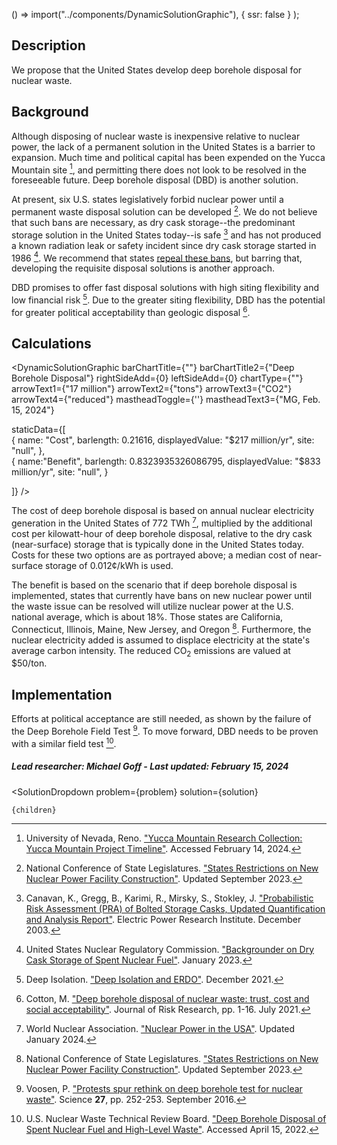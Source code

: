 
  () => import("../components/DynamicSolutionGraphic"),
  { ssr: false }
);


## Description

We propose that the United States develop deep borehole disposal for nuclear waste.

## Background

Although disposing of nuclear waste is inexpensive relative to nuclear power, the lack of a permanent solution in the United States is a barrier to expansion. Much time and political capital has been expended on the Yucca Mountain site [^"7"], and permitting there does not look to be resolved in the foreseeable future. Deep borehole disposal (DBD) is another solution.

At present, six U.S. states legislatively forbid nuclear power until a permanent waste disposal solution can be developed [^"2"]. We do not believe that such bans are necessary, as dry cask storage--the predominant storage solution in the United States today--is safe [^"3"] and has not produced a known radiation leak or safety incident since dry cask storage started in 1986 [^"6"]. We recommend that states [repeal these bans](https://www.urbancruiseship.org/energy/energy_production/nuclear), but barring that, developing the requisite disposal solutions is another approach.

DBD promises to offer fast disposal solutions with high siting flexibility and low financial risk [^"5"]. Due to the greater siting flexibility, DBD has the potential for greater political acceptability than geologic disposal [^"4"].

## Calculations

<DynamicSolutionGraphic
  barChartTitle={""}
  barChartTitle2={"Deep Borehole Disposal"}
  rightSideAdd={0}
  leftSideAdd={0}
  chartType={""}
  arrowText1={"17 million"}
  arrowText2={"tons"}
  arrowText3={"CO2"}
  arrowText4={"reduced"}
  mastheadToggle={''}
  mastheadText3={"MG, Feb. 15, 2024"}
  
  
  staticData={[   
    {
      name: "Cost",
      barlength: 0.21616,
      displayedValue: "$217 million/yr",
      site: "null",
    },   
	{
	  name:"Benefit",
      barlength: 0.8323935326086795,
      displayedValue: "$833 million/yr",
      site: "null",
	}
        
  ]}
/>

The cost of deep borehole disposal is based on annual nuclear electricity generation in the United States of 772 TWh [^"1"], multiplied by the additional cost per kilowatt-hour of deep borehole disposal, relative to the dry cask (near-surface) storage that is typically done in the United States today. Costs for these two options are as portrayed above; a median cost of near-surface storage of 0.012¢/kWh is used.

The benefit is based on the scenario that if deep borehole disposal is implemented, states that currently have bans on new nuclear power until the waste issue can be resolved will utilize nuclear power at the U.S. national average, which is about 18%. Those states are California, Connecticut, Illinois, Maine, New Jersey, and Oregon [^"2"]. Furthermore, the nuclear electricity added is assumed to displace electricity at the state's average carbon intensity. The reduced CO<sub>2</sub> emissions are valued at $50/ton.

## Implementation

Efforts at political acceptance are still needed, as shown by the failure of the Deep Borehole Field Test [^"14"]. To move forward, DBD needs to be proven with a similar field test [^"12"].

##### Lead researcher: Michael Goff - Last updated: February 15, 2024




[^"1"]: World Nuclear Association. ["Nuclear Power in the USA"](https://world-nuclear.org/information-library/country-profiles/countries-t-z/usa-nuclear-power.aspx). Updated January 2024.

[^"2"]: National Conference of State Legislatures. ["States Restrictions on New Nuclear Power Facility Construction"](https://www.ncsl.org/environment-and-natural-resources/states-restrictions-on-new-nuclear-power-facility-construction). Updated September 2023.

[^"3"]: Canavan, K., Gregg, B., Karimi, R., Mirsky, S., Stokley, J. ["Probabilistic Risk Assessment (PRA) of Bolted Storage Casks, Updated Quantification and Analysis Report"](https://www.epri.com/research/products/1002877). Electric Power Research Institute. December 2003.

[^"4"]: Cotton, M. ["Deep borehole disposal of nuclear waste: trust, cost and social acceptability"](https://www.tandfonline.com/doi/abs/10.1080/13669877.2021.1957988). Journal of Risk Research, pp. 1-16. July 2021.

[^"5"]: Deep Isolation. ["Deep Isolation and ERDO"](https://www.norskdekommisjonering.no/wp-content/uploads/2021/12/Preliminary-assessment_Deep-Isolation-borehole-repository-as-a-disposal-option-for-nuclear-waste-in-the-ERDO-countries.pdf). December 2021.

[^"6"]: United States Nuclear Regulatory Commission. ["Backgrounder on Dry Cask Storage of Spent Nuclear Fuel"](https://www.nrc.gov/reading-rm/doc-collections/fact-sheets/dry-cask-storage.html). January 2023.

[^"7"]: University of Nevada, Reno. ["Yucca Mountain Research Collection: Yucca Mountain Project Timeline"](https://guides.library.unr.edu/yuccamountain/timelinehome). Accessed February 14, 2024.

[^"12"]: U.S. Nuclear Waste Technical Review Board. ["Deep Borehole Disposal of Spent Nuclear Fuel and High-Level Waste"](https://www.bundestag.de/endlager-archiv/blob/376822/5d128f2fa3aa79a85ab16a4c5c35b6b7/kmat_26-b-data.pdf). Accessed April 15, 2022.

[^"14"]: Voosen, P. ["Protests spur rethink on deep borehole test for nuclear waste"](https://www.science.org/content/article/protests-spur-rethink-deep-borehole-test-nuclear-waste). Science <b>27</b>, pp. 252-253. September 2016.

  <SolutionDropdown 
    problem={problem} 
    solution={solution}
  >
    {children}
  </SolutionDropdown>